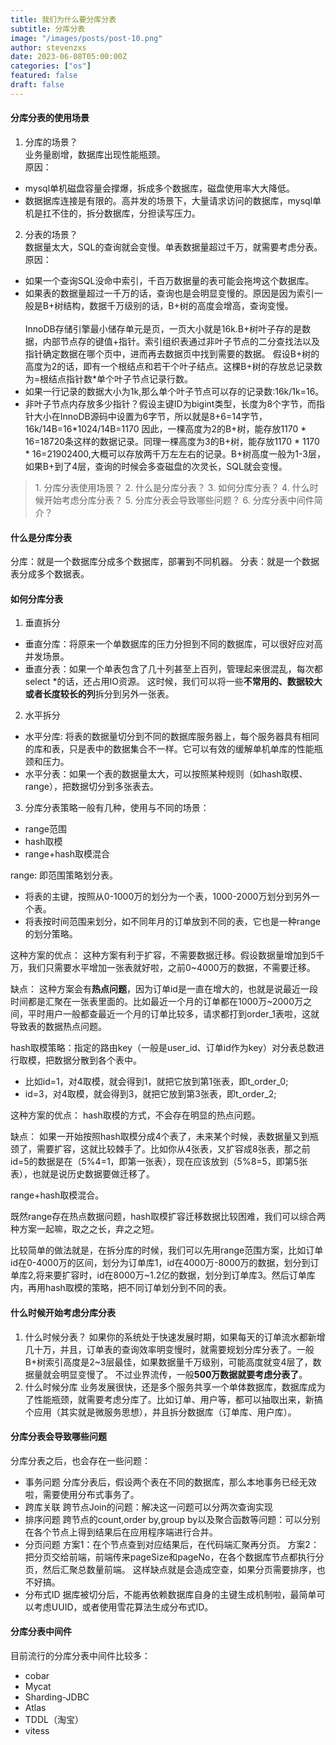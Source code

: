 ```yaml
---
title: 我们为什么要分库分表
subtitle: 分库分表
image: "/images/posts/post-10.png"
author: stevenzxs
date: 2023-06-08T05:00:00Z
categories: ["os"]
featured: false
draft: false
---
```

#### 分库分表的使用场景
1. 分库的场景？<br />
  业务量剧增，数据库出现性能瓶颈。<br />
  原因：
  - mysql单机磁盘容量会撑爆，拆成多个数据库，磁盘使用率大大降低。
  - 数据据库连接是有限的。高并发的场景下，大量请求访问的数据库，mysql单机是扛不住的，拆分数据库，分担读写压力。
2. 分表的场景？<br />
  数据量太大，SQL的查询就会变慢。单表数据量超过千万，就需要考虑分表。<br />
  原因：
  - 如果一个查询SQL没命中索引，千百万数据量的表可能会拖垮这个数据库。
  - 如果表的数据量超过一千万的话，查询也是会明显变慢的。原因是因为索引一般是B+树结构，数据千万级别的话，B+树的高度会增高，查询变慢。<br /><br />
  InnoDB存储引擎最小储存单元是页，一页大小就是16k.B+树叶子存的是数据，内部节点存的键值+指针。索引组织表通过非叶子节点的二分查找法以及指针确定数据在哪个页中，进而再去数据页中找到需要的数据。
  假设B+树的高度为2的话，即有一个根结点和若干个叶子结点。这棵B+树的存放总记录数为=根结点指针数*单个叶子节点记录行数。
  - 如果一行记录的数据大小为1k,那么单个叶子节点可以存的记录数:16k/1k=16。
  - 非叶子节点内存放多少指针？假设主键ID为bigint类型，长度为8个字节，而指针大小在InnoDB源码中设置为6字节，所以就是8+6=14字节，16k/14B=16*1024/14B=1170
  因此，一棵高度为2的B+树，能存放1170 * 16=18720条这样的数据记录。同理一棵高度为3的B+树，能存放1170 * 1170 * 16=21902400,大概可以存放两千万左左右的记录。B+树高度一般为1-3层，如果B+到了4层，查询的时候会多查磁盘的次灵长，SQL就会变慢。 

<Blockquote name="stevenzxs">
  1. 分库分表使用场景？
  2. 什么是分库分表？
  3. 如何分库分表？
  4. 什么时候开始考虑分库分表？
  5. 分库分表会导致哪些问题？
  6. 分库分表中间件简介？
</Blockquote>

#### 什么是分库分表
分库：就是一个数据库分成多个数据库，部署到不同机器。
分表：就是一个数据表分成多个数据表。

#### 如何分库分表
1. 垂直拆分
- 垂直分库：将原来一个单数据库的压力分担到不同的数据库，可以很好应对高并发场景。
- 垂直分表：如果一个单表包含了几十列甚至上百列，管理起来很混乱，每次都select *的话，还占用IO资源。
  这时候，我们可以将一些**不常用的、数据较大或者长度较长的列**拆分到另外一张表。
2. 水平拆分
- 水平分库: 将表的数据量切分到不同的数据库服务器上，每个服务器具有相同的库和表，只是表中的数据集合不一样。它可以有效的缓解单机单库的性能瓶颈和压力。
- 水平分表：如果一个表的数据量太大，可以按照某种规则（如hash取模、range），把数据切分到多张表去。
3. 分库分表策略一般有几种，使用与不同的场景：
- range范围
- hash取模
- range+hash取模混合

range: 即范围策略划分表。
- 将表的主键，按照从0-1000万的划分为一个表，1000-2000万划分到另外一个表。
- 将表按时间范围来划分，如不同年月的订单放到不同的表，它也是一种range的划分策略。

这种方案的优点：
这种方案有利于扩容，不需要数据迁移。假设数据量增加到5千万，我们只需要水平增加一张表就好啦，之前0~4000万的数据，不需要迁移。

缺点：
这种方案会有**热点问题**，因为订单id是一直在增大的，也就是说最近一段时间都是汇聚在一张表里面的。比如最近一个月的订单都在1000万~2000万之间，平时用户一般都查最近一个月的订单比较多，请求都打到order_1表啦，这就导致表的数据热点问题。

hash取模策略：指定的路由key（一般是user_id、订单id作为key）对分表总数进行取模，把数据分散到各个表中。
- 比如id=1，对4取模，就会得到1，就把它放到第1张表，即t_order_0;
- id=3，对4取模，就会得到3，就把它放到第3张表，即t_order_2;

这种方案的优点：
hash取模的方式，不会存在明显的热点问题。

缺点：
如果一开始按照hash取模分成4个表了，未来某个时候，表数据量又到瓶颈了，需要扩容，这就比较棘手了。比如你从4张表，又扩容成8张表，那之前id=5的数据是在（5%4=1，即第一张表），现在应该放到（5%8=5，即第5张表），也就是说历史数据要做迁移了。

range+hash取模混合。

既然range存在热点数据问题，hash取模扩容迁移数据比较困难，我们可以综合两种方案一起嘛，取之之长，弃之之短。

比较简单的做法就是，在拆分库的时候，我们可以先用range范围方案，比如订单id在0-4000万的区间，划分为订单库1，id在4000万-8000万的数据，划分到订单库2,将来要扩容时，id在8000万~1.2亿的数据，划分到订单库3。然后订单库内，再用hash取模的策略，把不同订单划分到不同的表。

#### 什么时候开始考虑分库分表
1. 什么时候分表？
如果你的系统处于快速发展时期，如果每天的订单流水都新增几十万，并且，订单表的查询效率明变慢时，就需要规划分库分表了。一般B+树索引高度是2~3层最佳，如果数据量千万级别，可能高度就变4层了，数据量就会明显变慢了。
不过业界流传，一般**500万数据就要考虑分表了**。
2. 什么时候分库
业务发展很快，还是多个服务共享一个单体数据库，数据库成为了性能瓶颈，就需要考虑分库了。比如订单、用户等，都可以抽取出来，新搞个应用（其实就是微服务思想），并且拆分数据库（订单库、用户库）。

#### 分库分表会导致哪些问题
分库分表之后，也会存在一些问题：
- 事务问题
  分库分表后，假设两个表在不同的数据库，那么本地事务已经无效啦，需要使用分布式事务了。
- 跨库关联
  跨节点Join的问题：解决这一问题可以分两次查询实现
- 排序问题
  跨节点的count,order by,group by以及聚合函数等问题：可以分别在各个节点上得到结果后在应用程序端进行合并。
- 分页问题
  方案1：在个节点查到对应结果后，在代码端汇聚再分页。
  方案2：把分页交给前端，前端传来pageSize和pageNo，在各个数据库节点都执行分页，然后汇聚总数量前端。
  这样缺点就是会造成空查，如果分页需要排序，也不好搞。
- 分布式ID
  据库被切分后，不能再依赖数据库自身的主键生成机制啦，最简单可以考虑UUID，或者使用雪花算法生成分布式ID。

#### 分库分表中间件
目前流行的分库分表中间件比较多：
- cobar
- Mycat
- Sharding-JDBC
- Atlas
- TDDL（淘宝）
- vitess